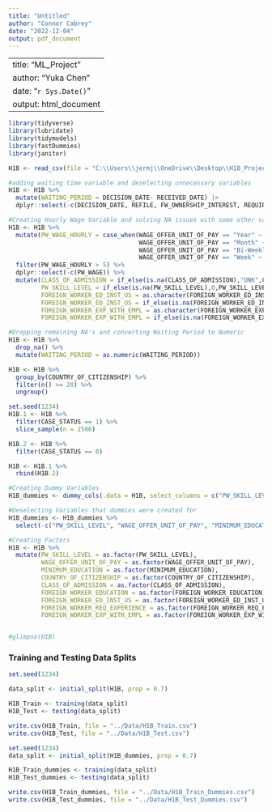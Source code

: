 ---
title: "Untitled"
author: "Connor Cabrey"
date: "2022-12-04"
output: pdf_document
---
---
title: "ML_Project"
author: "Yuka Chen"
date: "`r Sys.Date()`"
output: html_document
---

```{r}
library(tidyverse)
library(lubridate)
library(tidymodels)
library(fastDummies)
library(janitor)

H1B <- read_csv(file = "C:\\Users\\jermj\\OneDrive\\Desktop\\H1B_Project_ML\\Data\\H1B_Initial_Tidy.csv")

#adding waiting time variable and deselecting unnecessary variables
H1B <- H1B %>% 
  mutate(WAITING_PERIOD = DECISION_DATE- RECEIVED_DATE) |> 
  dplyr::select(-c(DECISION_DATE, REFILE, FW_OWNERSHIP_INTEREST, REQUIRED_TRAINING, RECEIVED_DATE, FOREIGN_WORKER_LIVE_ON_PREM, PW_SOC_TITLE, JOB_TITLE, EMPLOYER_NAME, EMPLOYER_CITY, EMPLOYER_STATE_PROVINCE, FOREIGN_WORKER_LIVE_IN_DOM_SER, wAGE_OFFER_AVG, WORKSITE_CITY, WORKSITE_STATE, JOB_TITLE, ACCEPT_FOREIGN_EDUCATION, FOREIGN_WORKER_BIRTH_COUNTRY, FOREIGN_WORKER_EMPL_PAY_FOR_ED,  FOREIGN_WORKER_INFO_MAJOR, APP_FOR_COLLEGE_U_TEACHER, FOREIGN_WORKER_YRS_ED_COMP, FOREIGN_WORKER_ED_INST_COUNTRY, FOREIGN_WORKER_ALT_ED_EXP, FOREIGN_WORKER_ALT_OCC_EXP, OFFERED_TO_APPL_FOREIGN_WORKER))

#Creating Hourly Wage Variable and solving NA issues with some other variables
H1B <- H1B %>% 
  mutate(PW_WAGE_HOURLY = case_when(WAGE_OFFER_UNIT_OF_PAY == "Year" ~ PW_WAGE/2080,
                                    WAGE_OFFER_UNIT_OF_PAY == "Month" ~ PW_WAGE/160,
                                    WAGE_OFFER_UNIT_OF_PAY == "Bi-Weekly" ~ PW_WAGE/80,
                                    WAGE_OFFER_UNIT_OF_PAY == "Week" ~ PW_WAGE/40)) %>% 
  filter(PW_WAGE_HOURLY > 5) %>% 
  dplyr::select(-c(PW_WAGE)) %>% 
  mutate(CLASS_OF_ADMISSION = if_else(is.na(CLASS_OF_ADMISSION),"UNK",CLASS_OF_ADMISSION),
         PW_SKILL_LEVEL = if_else(is.na(PW_SKILL_LEVEL),0,PW_SKILL_LEVEL),
         FOREIGN_WORKER_ED_INST_US = as.character(FOREIGN_WORKER_ED_INST_US),
         FOREIGN_WORKER_ED_INST_US = if_else(is.na(FOREIGN_WORKER_ED_INST_US), "UNK", FOREIGN_WORKER_ED_INST_US),
         FOREIGN_WORKER_EXP_WITH_EMPL = as.character(FOREIGN_WORKER_EXP_WITH_EMPL),
         FOREIGN_WORKER_EXP_WITH_EMPL = if_else(is.na(FOREIGN_WORKER_EXP_WITH_EMPL), "UNK", FOREIGN_WORKER_EXP_WITH_EMPL))

#Dropping remaining NA's and converting Waiting Period to Numeric
H1B <- H1B %>% 
  drop_na() %>% 
  mutate(WAITING_PERIOD = as.numeric(WAITING_PERIOD))

```

```{r}
H1B <- H1B %>%
  group_by(COUNTRY_OF_CITIZENSHIP) %>%
  filter(n() >= 20) %>%
  ungroup()
```

```{r}
set.seed(1234)
H1B.1 <- H1B %>%
  filter(CASE_STATUS == 1) %>% 
  slice_sample(n = 2506)

H1B.2 <- H1B %>% 
  filter(CASE_STATUS == 0)

H1B <- H1B.1 %>% 
  rbind(H1B.2)

```


```{r}
#Creating Dummy Variables
H1B_dummies <- dummy_cols(.data = H1B, select_columns = c("PW_SKILL_LEVEL", "WAGE_OFFER_UNIT_OF_PAY", "MINIMUM_EDUCATION", "COUNTRY_OF_CITIZENSHIP", "CLASS_OF_ADMISSION", "FOREIGN_WORKER_EDUCATION", "FOREIGN_WORKER_ED_INST_US", "FOREIGN_WORKER_REQ_EXPERIENCE", "FOREIGN_WORKER_EXP_WITH_EMPL"))

#Deselecting Variables that dummies were created for
H1B_dummies <- H1B_dummies %>%
  select(-c("PW_SKILL_LEVEL", "WAGE_OFFER_UNIT_OF_PAY", "MINIMUM_EDUCATION", "COUNTRY_OF_CITIZENSHIP", "CLASS_OF_ADMISSION", "FOREIGN_WORKER_EDUCATION", "FOREIGN_WORKER_ED_INST_US", "FOREIGN_WORKER_REQ_EXPERIENCE", "FOREIGN_WORKER_EXP_WITH_EMPL"))

#Creating Factors
H1B <- H1B %>% 
  mutate(PW_SKILL_LEVEL = as.factor(PW_SKILL_LEVEL),
         WAGE_OFFER_UNIT_OF_PAY = as.factor(WAGE_OFFER_UNIT_OF_PAY),
         MINIMUM_EDUCATION = as.factor(MINIMUM_EDUCATION),
         COUNTRY_OF_CITIZENSHIP = as.factor(COUNTRY_OF_CITIZENSHIP),
         CLASS_OF_ADMISSION = as.factor(CLASS_OF_ADMISSION),
         FOREIGN_WORKER_EDUCATION = as.factor(FOREIGN_WORKER_EDUCATION),
         FOREIGN_WORKER_ED_INST_US = as.factor(FOREIGN_WORKER_ED_INST_US),
         FOREIGN_WORKER_REQ_EXPERIENCE = as.factor(FOREIGN_WORKER_REQ_EXPERIENCE),
         FOREIGN_WORKER_EXP_WITH_EMPL = as.factor(FOREIGN_WORKER_EXP_WITH_EMPL)) 


#glimpse(H1B)

```

### Training and Testing Data Splits

```{r}
set.seed(1234)

data_split <- initial_split(H1B, prop = 0.7)

H1B_Train <- training(data_split)
H1B_Test <- testing(data_split)

write.csv(H1B_Train, file = "../Data/H1B_Train.csv")
write.csv(H1B_Test, file = "../Data/H1B_Test.csv")
```

```{r}
set.seed(1234)
data_split <- initial_split(H1B_dummies, prop = 0.7)

H1B_Train_dummies <- training(data_split)
H1B_Test_dummies <- testing(data_split)

write.csv(H1B_Train_dummies, file = "../Data/H1B_Train_Dummies.csv")
write.csv(H1B_Test_dummies, file = "../Data/H1B_Test_Dummies.csv")
```

